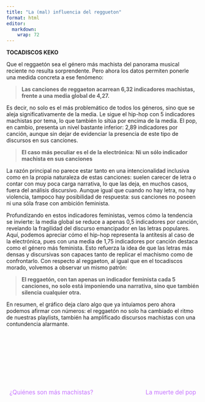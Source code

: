 ```yaml
---
title: "La (mal) influencia del reggueton"
format: html
editor: 
  markdown: 
    wrap: 72
---
```


**TOCADISCOS KEKO**

Que el reggaetón sea el género más machista del panorama musical
reciente no resulta sorprendente. Pero ahora los datos permiten ponerle
una medida concreta a ese fenómeno:

> **Las canciones de reggaeton acarrean 6,32 indicadores machistas,
> frente a una media global de 4,27.**

Es decir, no solo es el más problemático de todos los géneros, sino que
se aleja significativamente de la media. Le sigue el hip-hop con 5
indicadores machistas por tema, lo que también lo sitúa por encima de la
media. El pop, en cambio, presenta un nivel bastante inferior: 2,89
indicadores por canción, aunque sin dejar de evidenciar la presencia de
este tipo de discursos en sus canciones.

> **El caso más peculiar es el de la electrónica: Ni un sólo indicador
> machista en sus canciones**

La razón principal no parece estar tanto en una intencionalidad
inclusiva como en la propia naturaleza de estas canciones: suelen
carecer de letra o contar con muy poca carga narrativa, lo que las deja,
en muchos casos, fuera del análisis discursivo. Aunque igual que cuando
no hay letra, no hay violencia, tampoco hay posibilidad de respuesta:
sus canciones no poseen ni una sóla frase con ambición feminista.

Profundizando en estos indicadores feministas, vemos cómo la tendencia
se invierte: la media global se reduce a apenas 0,5 indicadores por
canción, revelando la fragilidad del discurso emancipador en las letras
populares. Aquí, podemos apreciar cómo el hip-hop representa la
antítesis al caso de la electrónica, pues con una media de 1,75
indicadores por canción destaca como el género más feminista. Esto
refuerza la idea de que las letras más densas y discursivas son capaces
tanto de replicar el machismo como de confrontarlo. Con respecto al
reggaeton, al igual que en el tocadiscos morado, volvemos a observar un
mismo patrón:

> **El reggaetón, con tan apenas un indicador feminista cada 5
> canciones, no solo está imponiendo una narrativa, sino que también
> silencia cualquier otra.**

En resumen, el gráfico deja claro algo que ya intuíamos pero ahora
podemos afirmar con números: el reggaetón no solo ha cambiado el ritmo
de nuestras playlists, también ha amplificado discursos machistas con
una contundencia alarmante.

<br><br>

<br><br>

<!-- BOTONES Y AUDIO -->

::: {style="display: flex; justify-content: space-between; align-items: center; margin-top: 3rem; font-size: 1.1em;"}
<!-- Enlace anterior -->

<a href="cantantes-mas-machistas.qmd" style="color: #C674FF; text-decoration: none;">
<i class="fa-solid fa-backward-step" style="margin-right: 8px;"></i>
¿Quiénes son más machistas?</a>

<!-- Botón central: play/pause -->

<a href="#" id="play-pause-button" style="color: #C674FF; text-decoration: none;">
<i id="play-icon" class="fa-solid fa-play" style="font-size: 2em;"></i>
</a>

<!-- Enlace siguiente -->

<a href="popularidad-generos-musicales.qmd" style="color: #C674FF; text-decoration: none;">
La muerte del pop
<i class="fa-solid fa-forward-step" style="margin-left: 8px;"></i> </a>
:::

<!-- AUDIO INVISIBLE -->

<audio id="music-player" style="display:none;">

</audio>

```{=html}
<script>
  const audioFiles = [
    "audio/audio1.mp3",
    "audio/audio2.mp3",
    "audio/audio3.mp3",
    "audio/audio4.mp3",
    "audio/audio5.mp3",
    "audio/audio6.mp3",
    "audio/audio7.mp3",
    "audio/audio8.mp3",
    "audio/audio9.mp3",
    "audio/audio10.mp3"
  ];

  let currentAudio = new Audio();
  let lastIndex = -1; // Para recordar el índice anterior
  const playIcon = document.getElementById("play-icon");
  const playButton = document.getElementById("play-pause-button");

  // Función para obtener un índice diferente al anterior
  function getNewRandomIndex() {
    let newIndex;
    do {
      newIndex = Math.floor(Math.random() * audioFiles.length);
    } while (newIndex === lastIndex && audioFiles.length > 1);
    lastIndex = newIndex;
    return newIndex;
  }

  // Función para cargar y reproducir nuevo audio
  function playRandomAudio() {
    const newIndex = getNewRandomIndex();
    currentAudio.src = audioFiles[newIndex];
    currentAudio.play();
  }

  // Evento para cuando se acaba una pista
  currentAudio.addEventListener("ended", () => {
    playRandomAudio();
  });

  // Control del botón play/pause
  playButton.addEventListener("click", function (e) {
    e.preventDefault();

    if (currentAudio.paused || currentAudio.ended) {
      playIcon.classList.remove("fa-play");
      playIcon.classList.add("fa-pause");
      // Si el audio no tiene src todavía o ha terminado
      if (!currentAudio.src || currentAudio.ended) {
        playRandomAudio();
      } else {
        currentAudio.play();
      }
    } else {
      currentAudio.pause();
      playIcon.classList.remove("fa-pause");
      playIcon.classList.add("fa-play");
    }
  });
</script>
```
